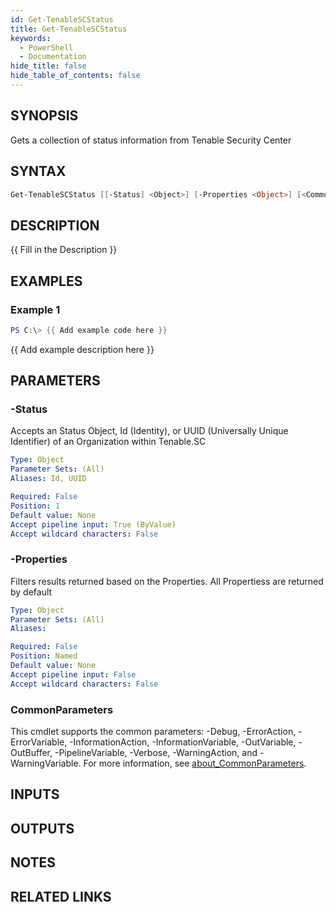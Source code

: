 ```yaml
---
id: Get-TenableSCStatus
title: Get-TenableSCStatus
keywords:
  - PowerShell
  - Documentation
hide_title: false
hide_table_of_contents: false
---
```


## SYNOPSIS

Gets a collection of status information from Tenable Security Center

## SYNTAX

```powershell
Get-TenableSCStatus [[-Status] <Object>] [-Properties <Object>] [<CommonParameters>]
```

## DESCRIPTION

{{ Fill in the Description }}

## EXAMPLES

### Example 1

```powershell
PS C:\> {{ Add example code here }}
```

{{ Add example description here }}

## PARAMETERS

### -Status

Accepts an Status Object, Id (Identity), or UUID (Universally Unique Identifier) of an Organization within Tenable.SC

```yaml
Type: Object
Parameter Sets: (All)
Aliases: Id, UUID

Required: False
Position: 1
Default value: None
Accept pipeline input: True (ByValue)
Accept wildcard characters: False
```

### -Properties

Filters results returned based on the Properties.
All Propertiess are returned by default

```yaml
Type: Object
Parameter Sets: (All)
Aliases:

Required: False
Position: Named
Default value: None
Accept pipeline input: False
Accept wildcard characters: False
```

### CommonParameters

This cmdlet supports the common parameters: -Debug, -ErrorAction, -ErrorVariable, -InformationAction, -InformationVariable, -OutVariable, -OutBuffer, -PipelineVariable, -Verbose, -WarningAction, and -WarningVariable. For more information, see [about_CommonParameters](http://go.microsoft.com/fwlink/?LinkID=113216).

## INPUTS

## OUTPUTS

## NOTES

## RELATED LINKS
